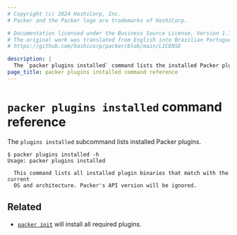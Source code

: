 ```yaml
---
# Copyright (c) 2024 HashiCorp, Inc.
# Packer and the Packer logo are trademarks of HashiCorp.

# Documentation licensed under the Business Source License, Version 1.1.
# The original work was translated from English into Brazilian Portuguese.
# https://github.com/hashicorp/packer/blob/main/LICENSE

description: |
  The `packer plugins installed` command lists the installed Packer plugins.
page_title: packer plugins installed command reference
---
```


# `packer plugins installed` command reference

The `plugins installed` subcommand lists installed Packer plugins.

```shell-session
$ packer plugins installed -h
Usage: packer plugins installed

  This command lists all installed plugin binaries that match with the current
  OS and architecture. Packer's API version will be ignored.
```

## Related

- [`packer init`](/packer/docs/commands/init) will install all required plugins.
